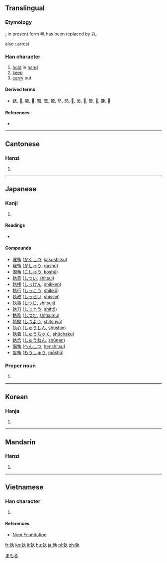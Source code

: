 {{also|执}}
==Translingual==
{{zh-hanzi-box|[[执]]|執}}

===Etymology===
{{Han compound|幸|丮|c1=p|c2=s|ls=psc}}; in present form 丮 has been replaced by [[丸]].

also {{liushu|p}}: [[arrest]]

===Han character===
{{Han char|rn=32|rad=土|as=08|sn=11|four=4541<sub>7</sub>|canj=土十大弓戈 (GJKNI)|ids=⿰⿱[[土]]⿱[[丷]][[干]][[丸]]}}

# [[hold]] in [[hand]]
# [[keep]]
# [[carry]] out

====Derived terms====
* [[蓻]], [[𢄢]], [[摯]], [[𡠗]], [[蟄]], [[鷙]], [[騺]], [[墊]], [[慹]], [[𩅀]], [[䙝]], [[𡪐]], [[謺]], [[𣊓]], [[䠟]], [[𦎷]]

====References====
* {{Han ref|kx=0231.090|dkj=05193|dj=0467.150|hdz=10457.050|uh=57F7|ud=22519|bh=B0F5|bd=45301}}

----

==Cantonese==

===Hanzi===
{{yue-hanzi|jyut=[[zap1]]|y=jap1|sim=执}}

# {{defn|lang=yue|sort=土08}}

----

==Japanese==

===Kanji===
{{ja-kanji|grade=c|rs=土08}}

# {{defn|lang=ja|sort=土08}}

====Readings====
* {{ja-readings|on=[[しつ]] (shitsu), [[しゅう]] (shū)|kun=[[とる]] (toru), [[とらえる]] (toraeru)}}

====Compounds====

* [[確執]] ([[かくしつ]], [[kakushitsu]])
* [[我執]] ([[がしゅう]], [[gashū]])
* [[固執]] ([[こしゅう]], [[koshū]])
* [[執意]] ([[しつい]], [[shitsui]])
* [[執権]] ([[しっけん]], [[shikken]])
* [[執行]] ([[しっこう]], [[shikkō]])
* [[執政]] ([[しっせい]], [[shissei]])
* [[執事]] ([[しつじ]], [[shitsuji]])
* [[執刀]] ([[しっとう]], [[shittō]])
* [[執務]] ([[しつむ]], [[shitsumu]])
* [[執拗]] ([[しつよう]], [[shitsuyō]])
* [[執心]] ([[しゅうしん]], [[shūshin]])
* [[執着]] ([[しゅうちゃく]], [[shūchaku]])
* [[執念]] ([[しゅうねん]], [[shūnen]])
* [[偏執]] ([[へんしつ]], [[henshitsu]])
* [[妄執]] ([[もうしゅう]], [[mōshū]])

===Proper noun===
{{ja-pos|k|proper|hira=まもる|rom=Mamoru}}

# {{given name|male|lang=ja}}

[[Category:Japanese male given names|まもる]]

----

==Korean==

===Hanja===
{{ko-hanja|hangeul=집|rv=jip|mr=chip}}

# {{defn|lang=ko|sort=土08}}

----

==Mandarin==

===Hanzi===
{{cmn-hanzi|sim=执|pin=[[pǒu]] ([[pou3]]), [[zhí]] ([[zhi2]])|wg=p'ou<sup>3</sup>, chih<sup>2</sup>}}

# {{defn|lang=cmn|sort=土08}}

----

==Vietnamese==

===Han character===
{{vi-hantu|[[chấp]], [[chắp]], [[chặp]], [[chập]], [[chợp]], [[chuụp]], [[giập]], [[giộp]], [[giúp]], [[xắp]], [[xấp]], [[xúp]], [[chộp]], [[chụp]], [[xóp]], [[xụp]]|rs=土08}}

# {{defn|lang=vi|sort=土08}}

====References====
*[http://nomfoundation.org/common/nom_details.php?codepoint=57f7 Nom Foundation]

[[fr:執]]
[[ko:執]]
[[li:執]]
[[hu:執]]
[[ja:執]]
[[pl:執]]
[[zh:執]]